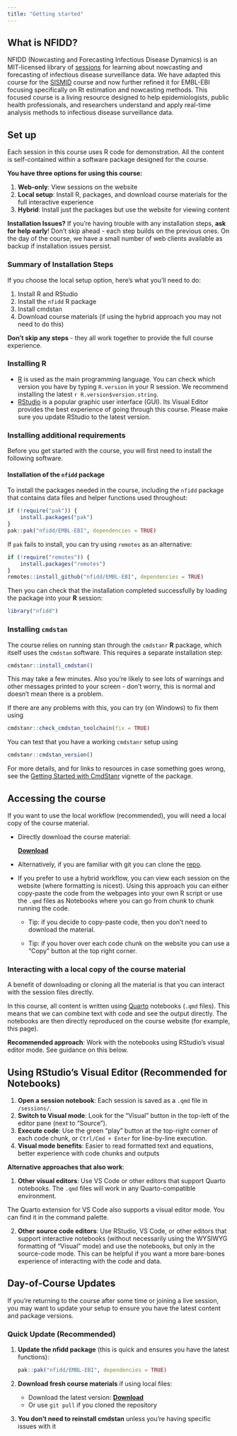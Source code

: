```yaml
---
title: "Getting started"
---
```


## What is NFIDD?

NFIDD (Nowcasting and Forecasting Infectious Disease Dynamics) is an MIT-licensed library of [sessions](course-info/sessions) for learning about nowcasting and forecasting of infectious disease surveillance data.
We have adapted this course for the [SISMID](https://sismid.sph.emory.edu/) course and now further refined it for EMBL-EBI focusing specifically on Rt estimation and nowcasting methods.
This focused course is a living resource designed to help epidemiologists, public health professionals, and researchers understand and apply real-time analysis methods to infectious disease surveillance data.

## Set up

Each session in this course uses R code for demonstration. All the content is self-contained within a software package designed for the course.

**You have three options for using this course:**

1.  **Web-only**: View sessions on the website
2.  **Local setup**: Install R, packages, and download course materials for the full interactive experience
3.  **Hybrid**: Install just the packages but use the website for viewing content

::: callout-important
**Installation Issues?** If you're having trouble with any installation steps, **ask for help early**! Don't skip ahead - each step builds on the previous ones. On the day of the course, we have a small number of web clients available as backup if installation issues persist.
:::

### Summary of Installation Steps

If you choose the local setup option, here's what you'll need to do:

1.  Install R and RStudio
2.  Install the `nfidd` R package
3.  Install cmdstan
4.  Download course materials (if using the hybrid approach you may not need to do this)

**Don't skip any steps** - they all work together to provide the full course experience.

### Installing R

-   [R](http://cran.r-project.org) is used as the main programming language.
	You can check which version you have by typing `R.version` in your R session.
	We recommend installing the latest `r R.version$version.string`.
-   [RStudio](http://www.rstudio.com/products/rstudio/download/) is a popular graphic user interface (GUI). 
	Its Visual Editor provides the best experience of going through this course. 
	Please make sure you update RStudio to the latest version.

### Installing additional requirements

Before you get started with the course, you will first need to install the following software.

#### Installation of the `nfidd` package

To install the packages needed in the course, including the `nfidd` package that contains data files and helper functions used throughout:

```r
if (!require("pak")) {
    install.packages("pak")
}
pak::pak("nfidd/EMBL-EBI", dependencies = TRUE)
```

::: callout-note
If `pak` fails to install, you can try using `remotes` as an alternative:

```r
if (!require("remotes")) {
    install.packages("remotes")
}
remotes::install_github("nfidd/EMBL-EBI", dependencies = TRUE)
```
:::

Then you can check that the installation completed successfully by loading the package into your **R** session:

```r
library("nfidd")
```

### Installing `cmdstan`

The course relies on running stan through the `cmdstanr` **R** package, which itself uses the `cmdstan` software.
This requires a separate installation step:

```r
cmdstanr::install_cmdstan()
```

::: callout-note
This may take a few minutes.
Also you're likely to see lots of warnings and other messages printed to your screen - don't worry, this is normal and doesn't mean there is a problem.
:::

If there are any problems with this, you can try (on Windows) to fix them using

```r
cmdstanr::check_cmdstan_toolchain(fix = TRUE)
```

You can test that you have a working `cmdstanr` setup using

```r
cmdstanr::cmdstan_version()
```

For more details, and for links to resources in case something goes wrong, see the [Getting Started with CmdStanr](https://mc-stan.org/cmdstanr/articles/cmdstanr.html) vignette of the package.

## Accessing the course

If you want to use the local workflow (recommended), you will need a local copy of the course material.

-   Directly download the course material:

    ::: callout-tip
    [[**Download**]{.underline}](https://github.com/nfidd/EMBL-EBI/archive/refs/heads/main.zip)
    :::

-   Alternatively, if you are familiar with git you can clone the [repo](https://github.com/nfidd/EMBL-EBI).

-   If you prefer to use a hybrid workflow, you can view each session on the website (where formatting is nicest).
Using this approach you can either copy-paste the code from the webpages into your own R script or use the `.qmd` files as Notebooks where you can go from chunk to chunk running the code. 

    -   Tip: if you decide to copy-paste code, then you don't need to download the material.

    -   Tip: if you hover over each code chunk on the website you can use a "Copy" button at the top right corner.

### Interacting with a local copy of the course material

A benefit of downloading or cloning all the material is that you can interact with the session files directly.

In this course, all content is written using [Quarto](https://quarto.org) notebooks (`.qmd` files).
This means that we can combine text with code and see the output directly. 
The notebooks are then directly reproduced on the course website (for example, this page).

**Recommended approach**: Work with the notebooks using RStudio's visual editor mode. See guidance on this below.

::: callout-tip
## Using RStudio's Visual Editor (Recommended for Notebooks)

1.  **Open a session notebook**: Each session is saved as a `.qmd` file in `/sessions/`.
2.  **Switch to Visual mode**: Look for the "Visual" button in the top-left of the editor pane (next to "Source").
3.  **Execute code**: Use the green "play" button at the top-right corner of each code chunk, or `Ctrl/Cmd + Enter` for line-by-line execution.
4.  **Visual mode benefits**: Easier to read formatted text and equations, better experience with code chunks and outputs
:::

**Alternative approaches that also work**:

1. **Other visual editors**: Use VS Code or other editors that support Quarto notebooks. 
The `.qmd` files will work in any Quarto-compatible environment.

::: callout-tip
The Quarto extension for VS Code also supports a visual editor mode.
You can find it in the command palette.
:::

2. **Other source code editors**: Use RStudio, VS Code, or other editors that support interactive notebooks (without necessarily using the WYSIWYG formatting of "Visual" mode)  and use the notebooks, but only in the source-code mode. This can be helpful if you want a more bare-bones experience of interacting with the code and data.


## Day-of-Course Updates

If you're returning to the course after some time or joining a live session, you may want to update your setup to ensure you have the latest content and package versions.

### Quick Update (Recommended)

1.  **Update the nfidd package** (this is quick and ensures you have the latest functions):

    ```r
    pak::pak("nfidd/EMBL-EBI", dependencies = TRUE)
    ```
2.  **Download fresh course materials** if using local files:

    -   Download the latest version: [[**Download**]{.underline}](https://github.com/nfidd/EMBL-EBI/archive/refs/heads/main.zip)
    -   Or use `git pull` if you cloned the repository

3.  **You don't need to reinstall cmdstan** unless you're having specific issues with it
